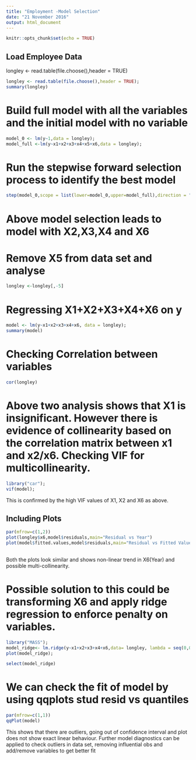 ```yaml
---
title: "Employment -Model Selection"
date: "21 November 2016"
output: html_document
---
```


```r
knitr::opts_chunk$set(echo = TRUE)
```

## Load Employee Data

longley <- read.table(file.choose(),header = TRUE)

```r
longley <- read.table(file.choose(),header = TRUE);
summary(longley)
```

# Build full model with all the variables and the initial model with no variable

```r
model_0 <- lm(y~1,data = longley);
model_full <-lm(y~x1+x2+x3+x4+x5+x6,data = longley);
```

# Run the stepwise forward selection process to identify the best model
```r
step(model_0,scope = list(lower=model_0,upper=model_full),direction = "forward");
```

# Above model selection leads to model with X2,X3,X4 and X6
# Remove X5 from data set and analyse

```r
longley <-longley[,-5]
```

# Regressing X1+X2+X3+X4+X6 on y

```r
model <- lm(y~x1+x2+x3+x4+x6, data = longley);
summary(model)
```

# Checking Correlation between variables
```r
cor(longley)
```

# Above two analysis shows that X1 is insignificant. However there is evidence of collinearity based on the correlation matrix between x1 and x2/x6. Checking VIF for multicollinearity.

```r
library("car");
vif(model);
```

This is confirmed by the high VIF values of X1, X2 and X6 as above.

## Including Plots

```r
par(mfrow=c(1,2))
plot(longley$x6,model$residuals,main="Residual vs Year")
plot(model$fitted.values,model$residuals,main="Residual vs Fitted Value")
 
```

Both the plots look similar and shows non-linear trend in X6(Year) and possible multi-collinearity.

# Possible solution to this could be transforming X6 and apply ridge regression to enforce penalty on variables.

```r
library("MASS");
model_ridge<- lm.ridge(y~x1+x2+x3+x4+x6,data= longley, lambda = seq(0,0.1,0.001));
plot(model_ridge);
```

```r
select(model_ridge)
```

# We can check the fit of model by using qqplots stud resid vs quantiles
```r
par(mfrow=c(1,1))
qqPlot(model)

```

This shows that there are outliers, going out of confidence interval and plot does not show exact linear behaviour. Further model diagnostics can be applied to check outliers in data set, removing influential obs and add/remove variables to get better fit
